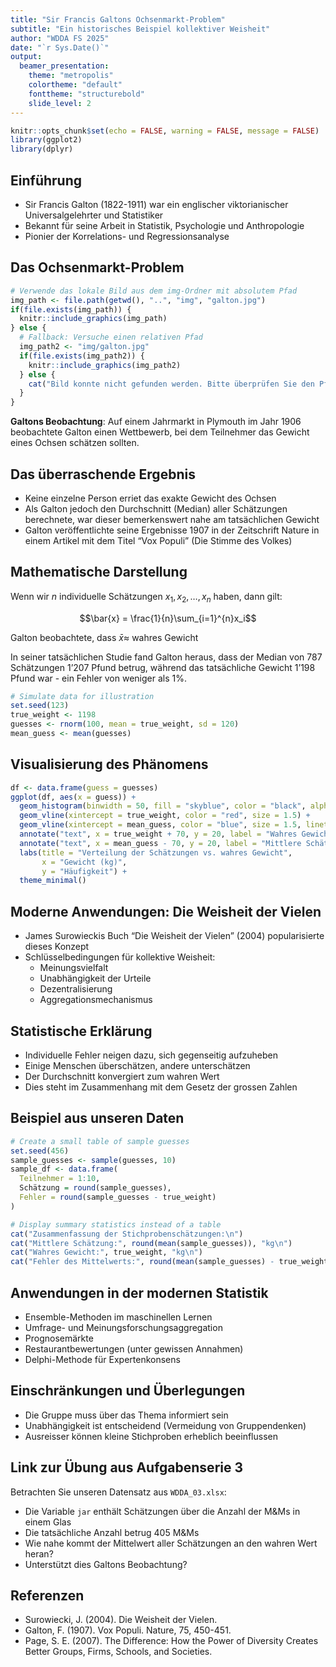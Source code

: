 ```yaml
---
title: "Sir Francis Galtons Ochsenmarkt-Problem"
subtitle: "Ein historisches Beispiel kollektiver Weisheit"
author: "WDDA FS 2025"
date: "`r Sys.Date()`"
output:
  beamer_presentation:
    theme: "metropolis"
    colortheme: "default"
    fonttheme: "structurebold"
    slide_level: 2
---
```


```r
knitr::opts_chunk$set(echo = FALSE, warning = FALSE, message = FALSE)
library(ggplot2)
library(dplyr)
```

## Einführung

- Sir Francis Galton (1822-1911) war ein englischer viktorianischer Universalgelehrter und Statistiker
- Bekannt für seine Arbeit in Statistik, Psychologie und Anthropologie
- Pionier der Korrelations- und Regressionsanalyse

## Das Ochsenmarkt-Problem

```r
# Verwende das lokale Bild aus dem img-Ordner mit absolutem Pfad
img_path <- file.path(getwd(), "..", "img", "galton.jpg")
if(file.exists(img_path)) {
  knitr::include_graphics(img_path)
} else {
  # Fallback: Versuche einen relativen Pfad
  img_path2 <- "img/galton.jpg"
  if(file.exists(img_path2)) {
    knitr::include_graphics(img_path2)
  } else {
    cat("Bild konnte nicht gefunden werden. Bitte überprüfen Sie den Pfad.")
  }
}
```

**Galtons Beobachtung**: Auf einem Jahrmarkt in Plymouth im Jahr 1906 beobachtete Galton einen Wettbewerb, bei dem Teilnehmer das Gewicht eines Ochsen schätzen sollten.

## Das überraschende Ergebnis

- Keine einzelne Person erriet das exakte Gewicht des Ochsen
- Als Galton jedoch den Durchschnitt (Median) aller Schätzungen berechnete, war dieser bemerkenswert nahe am tatsächlichen Gewicht
- Galton veröffentlichte seine Ergebnisse 1907 in der Zeitschrift Nature in einem Artikel mit dem Titel "Vox Populi" (Die Stimme des Volkes)

## Mathematische Darstellung

Wenn wir $n$ individuelle Schätzungen $x_1, x_2, \ldots, x_n$ haben, dann gilt:

$$\bar{x} = \frac{1}{n}\sum_{i=1}^{n}x_i$$

Galton beobachtete, dass $\bar{x} \approx$ wahres Gewicht

In seiner tatsächlichen Studie fand Galton heraus, dass der Median von 787 Schätzungen 1'207 Pfund betrug, während das tatsächliche Gewicht 1'198 Pfund war - ein Fehler von weniger als 1%.

```r
# Simulate data for illustration
set.seed(123)
true_weight <- 1198
guesses <- rnorm(100, mean = true_weight, sd = 120)
mean_guess <- mean(guesses)
```

## Visualisierung des Phänomens

```r
df <- data.frame(guess = guesses)
ggplot(df, aes(x = guess)) +
  geom_histogram(binwidth = 50, fill = "skyblue", color = "black", alpha = 0.7) +
  geom_vline(xintercept = true_weight, color = "red", size = 1.5) +
  geom_vline(xintercept = mean_guess, color = "blue", size = 1.5, linetype = "dashed") +
  annotate("text", x = true_weight + 70, y = 20, label = "Wahres Gewicht", color = "red") +
  annotate("text", x = mean_guess - 70, y = 20, label = "Mittlere Schätzung", color = "blue") +
  labs(title = "Verteilung der Schätzungen vs. wahres Gewicht",
       x = "Gewicht (kg)",
       y = "Häufigkeit") +
  theme_minimal()
```

## Moderne Anwendungen: Die Weisheit der Vielen

- James Surowieckis Buch "Die Weisheit der Vielen" (2004) popularisierte dieses Konzept
- Schlüsselbedingungen für kollektive Weisheit:
  - Meinungsvielfalt
  - Unabhängigkeit der Urteile
  - Dezentralisierung
  - Aggregationsmechanismus

## Statistische Erklärung

- Individuelle Fehler neigen dazu, sich gegenseitig aufzuheben
- Einige Menschen überschätzen, andere unterschätzen
- Der Durchschnitt konvergiert zum wahren Wert
- Dies steht im Zusammenhang mit dem Gesetz der grossen Zahlen

## Beispiel aus unseren Daten

```r
# Create a small table of sample guesses
set.seed(456)
sample_guesses <- sample(guesses, 10)
sample_df <- data.frame(
  Teilnehmer = 1:10,
  Schätzung = round(sample_guesses),
  Fehler = round(sample_guesses - true_weight)
)

# Display summary statistics instead of a table
cat("Zusammenfassung der Stichprobenschätzungen:\n")
cat("Mittlere Schätzung:", round(mean(sample_guesses)), "kg\n")
cat("Wahres Gewicht:", true_weight, "kg\n")
cat("Fehler des Mittelwerts:", round(mean(sample_guesses) - true_weight), "kg\n")
```

## Anwendungen in der modernen Statistik

- Ensemble-Methoden im maschinellen Lernen
- Umfrage- und Meinungsforschungsaggregation
- Prognosemärkte
- Restaurantbewertungen (unter gewissen Annahmen)
- Delphi-Methode für Expertenkonsens

## Einschränkungen und Überlegungen

- Die Gruppe muss über das Thema informiert sein
- Unabhängigkeit ist entscheidend (Vermeidung von Gruppendenken)
- Ausreisser können kleine Stichproben erheblich beeinflussen

## Link zur Übung aus Aufgabenserie 3

Betrachten Sie unseren Datensatz aus `WDDA_03.xlsx`:

- Die Variable `jar` enthält Schätzungen über die Anzahl der M&Ms in einem Glas
- Die tatsächliche Anzahl betrug 405 M&Ms
- Wie nahe kommt der Mittelwert aller Schätzungen an den wahren Wert heran?
- Unterstützt dies Galtons Beobachtung?


## Referenzen

- Surowiecki, J. (2004). Die Weisheit der Vielen.
- Galton, F. (1907). Vox Populi. Nature, 75, 450-451.
- Page, S. E. (2007). The Difference: How the Power of Diversity Creates Better Groups, Firms, Schools, and Societies.


